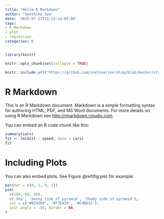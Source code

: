 ```yaml
---
title: "Hello R Markdown"
author: "Soethiha Soe"
date: '2015-07-23T21:13:14-05:00'
tags:
- R Markdown
- plot
- regression
categories: R
---
```

```r
library(knitr)
```

```r
knitr::opts_chunk$set(collapse = TRUE)
```


```r
knitr::include_url('https://github.com/soetsoe/soe-blog/blob/master/static/slides/project_xaringan_slides.html#1')
```

# R Markdown

This is an R Markdown document. Markdown is a simple formatting syntax for authoring HTML, PDF, and MS Word documents. For more details on using R Markdown see <http://rmarkdown.rstudio.com>.

You can embed an R code chunk like this:

```r
summary(cars)
fit <- lm(dist ~ speed, data = cars)
fit
```

# Including Plots

You can also embed plots. See Figure \@ref(fig:pie) for example:

```r
par(mar = c(0, 1, 0, 1))
pie(
  c(280, 60, 20),
  c('Sky', 'Sunny side of pyramid', 'Shady side of pyramid'),
  col = c('#0292D8', '#F7EA39', '#C4B632'),
  init.angle = -50, border = NA
)
```
